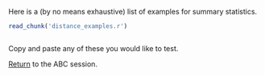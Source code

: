 Here is a (by no means exhaustive) list of examples for summary statistics.

```r
read_chunk('distance_examples.r')
```

```r
```

Copy and paste any of these you would like to test.

[Return](ABC.md#distance-between-observed-and-simulated-summary-statistics) to the ABC session.
